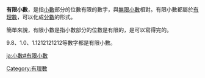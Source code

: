 {{Expand|time=2013-03-02T05:29:57+00:00 }}
{{Numbers}}
'''有限小數'''，是指[[小數|小數]]部分的位數有限的數字，與[[無限小數|無限小數]]相對。有限小數都屬於[[有理數|有理數]]，可以化成[[分數|分數]]的形式。

簡單來說，有限小數是指小數部分的位數是有限的，是可以寫得完的。

9.8、1.0、1.1212121212等數字都是有限小數。


{{Math-stub}}

[[Category:有理數|Category:有理數]]

[[ja:小數#有限小數|ja:小數#有限小數]]